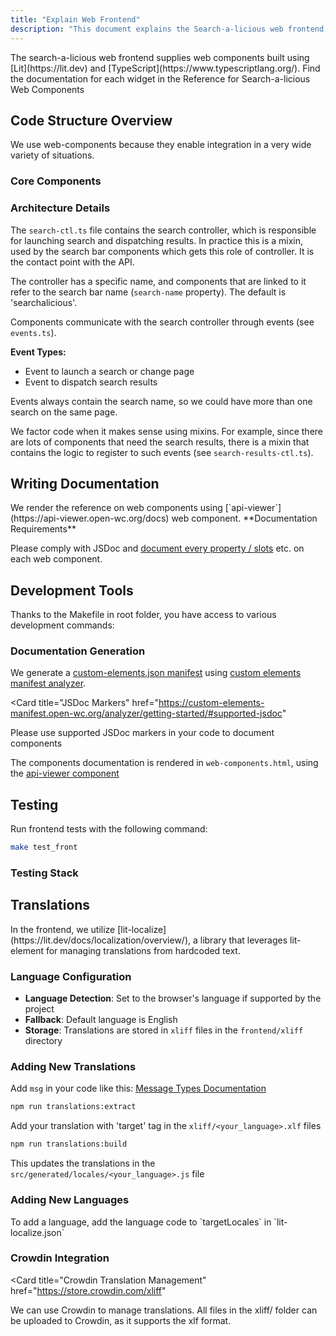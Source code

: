 ```yaml
---
title: "Explain Web Frontend"
description: "This document explains the Search-a-licious web frontend, built with Lit and TypeScript. Learn about the code structure, including the search controller and event system, and find information on documentation, tools, testing, and translations."
---
```



<Callout type="info">
  The search-a-licious web frontend supplies web components built using
  [Lit](https://lit.dev) and [TypeScript](https://www.typescriptlang.org/).
</Callout>

<Card title="Web Components Reference" href="/docs/Search-a-licious/users/ref-web-components">
  Find the documentation for each widget in the Reference for Search-a-licious
  Web Components
</Card>

## Code Structure Overview

<Callout>
  We use web-components because they enable integration in a very wide variety
  of situations.
</Callout>

### Core Components

<Cards>
  <Card
    title="search-ctl.ts"
    description="Search controller responsible for launching search and dispatching results"
  />
  <Card
    title="events.ts"
    description="Event system for component communication"
  />
  <Card
    title="search-results-ctl.ts"
    description="Mixin for components that need search results"
  />
</Cards>

### Architecture Details

<Steps>
<Step title="Search Controller">

The `search-ctl.ts` file contains the search controller, which is responsible for launching search and dispatching results. In practice this is a mixin, used by the search bar components which gets this role of controller. It is the contact point with the API.

The controller has a specific name, and components that are linked to it refer to the search bar name (`search-name` property). The default is 'searchalicious'.

</Step>
<Step title="Event System">

Components communicate with the search controller through events (see `events.ts`).

**Event Types:**

- Event to launch a search or change page
- Event to dispatch search results

<Callout type="info">
  Events always contain the search name, so we could have more than one search
  on the same page.
</Callout>

</Step>
<Step title="Code Reusability">

We factor code when it makes sense using mixins. For example, since there are lots of components that need the search results, there is a mixin that contains the logic to register to such events (see `search-results-ctl.ts`).

</Step>
</Steps>

## Writing Documentation

<Callout type="info">
  We render the reference on web components using
  [`api-viewer`](https://api-viewer.open-wc.org/docs) web component.
</Callout>

<Callout type="warning">
**Documentation Requirements**

Please comply with JSDoc and [document every property / slots](https://api-viewer.open-wc.org/docs/guide/writing-jsdoc/) etc. on each web component.

</Callout>

## Development Tools

<Callout type="info">
  Thanks to the Makefile in root folder, you have access to various development
  commands:
</Callout>

<Cards>
  <Card title="make check_front" description="Run all checks in frontend" />
  <Card title="make lint_front" description="Lint JavaScript code" />
  <Card
    title="make tsc_watch"
    description="Compile TypeScript on file save (recommended while coding)"
  />
</Cards>

### Documentation Generation

<Steps>
<Step title="Custom Elements Manifest">

We generate a [custom-elements.json manifest](https://github.com/webcomponents/custom-elements-manifest) using [custom elements manifest analyzer](https://custom-elements-manifest.open-wc.org/analyzer).

</Step>
<Step title="JSDoc Documentation">

<Card
  title="JSDoc Markers"
  href="https://custom-elements-manifest.open-wc.org/analyzer/getting-started/#supported-jsdoc"
>
  Please use supported JSDoc markers in your code to document components
</Card>

</Step>
<Step title="Component Documentation">

The components documentation is rendered in `web-components.html`, using the [api-viewer component](https://api-viewer.open-wc.org/)

</Step>
</Steps>

## Testing

<Callout>Run frontend tests with the following command:</Callout>

```bash title="Run Frontend Tests"
make test_front
```

### Testing Stack

<Cards>
  <Card
    title="Open Web Component Testing"
    href="https://open-wc.org/docs/testing/testing-package/"
    description="Main testing framework"
  />
  <Card title="Mocha" href="https://mochajs.org/" description="Test runner" />
  <Card
    title="Playwright"
    href="https://playwright.dev/"
    description="Browser automation for running tests"
  />
  <Card
    title="Chai"
    href="https://www.chaijs.com/"
    description="Assertion library"
  />
</Cards>

## Translations

<Callout type="info">
  In the frontend, we utilize
  [lit-localize](https://lit.dev/docs/localization/overview/), a library that
  leverages lit-element for managing translations from hardcoded text.
</Callout>

### Language Configuration

- **Language Detection**: Set to the browser's language if supported by the project
- **Fallback**: Default language is English
- **Storage**: Translations are stored in `xliff` files in the `frontend/xliff` directory

### Adding New Translations

<Steps>
<Step title="Add Message Tags">

Add `msg` in your code like this: [Message Types Documentation](https://lit.dev/docs/localization/overview/#message-types)

</Step>
<Step title="Extract Translations">

```bash title="Extract New Translations"
npm run translations:extract
```

</Step>
<Step title="Add Target Translations">

Add your translation with 'target' tag in the `xliff/<your_language>.xlf` files

</Step>
<Step title="Build Translations">

```bash title="Build Translation Files"
npm run translations:build
```

This updates the translations in the `src/generated/locales/<your_language>.js` file

</Step>
</Steps>

### Adding New Languages

<Callout type="info">
  To add a language, add the language code to `targetLocales` in
  `lit-localize.json`
</Callout>

### Crowdin Integration

<Card
  title="Crowdin Translation Management"
  href="https://store.crowdin.com/xliff"
>
  We can use Crowdin to manage translations. All files in the xliff/ folder can
  be uploaded to Crowdin, as it supports the xlf format.
</Card>
